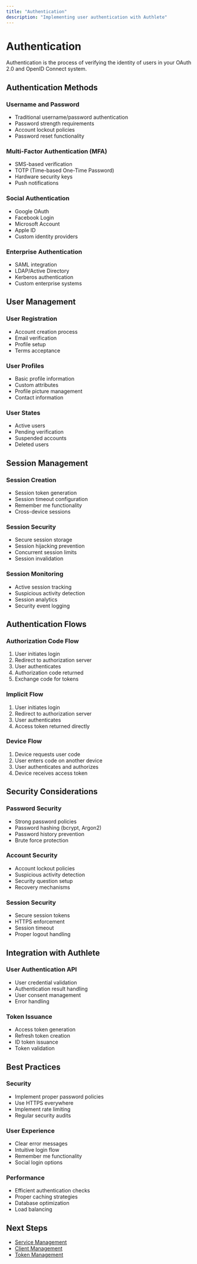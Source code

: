```yaml
---
title: "Authentication"
description: "Implementing user authentication with Authlete"
---
```


# Authentication

Authentication is the process of verifying the identity of users in your OAuth 2.0 and OpenID Connect system.

## Authentication Methods

### Username and Password
- Traditional username/password authentication
- Password strength requirements
- Account lockout policies
- Password reset functionality

### Multi-Factor Authentication (MFA)
- SMS-based verification
- TOTP (Time-based One-Time Password)
- Hardware security keys
- Push notifications

### Social Authentication
- Google OAuth
- Facebook Login
- Microsoft Account
- Apple ID
- Custom identity providers

### Enterprise Authentication
- SAML integration
- LDAP/Active Directory
- Kerberos authentication
- Custom enterprise systems

## User Management

### User Registration
- Account creation process
- Email verification
- Profile setup
- Terms acceptance

### User Profiles
- Basic profile information
- Custom attributes
- Profile picture management
- Contact information

### User States
- Active users
- Pending verification
- Suspended accounts
- Deleted users

## Session Management

### Session Creation
- Session token generation
- Session timeout configuration
- Remember me functionality
- Cross-device sessions

### Session Security
- Secure session storage
- Session hijacking prevention
- Concurrent session limits
- Session invalidation

### Session Monitoring
- Active session tracking
- Suspicious activity detection
- Session analytics
- Security event logging

## Authentication Flows

### Authorization Code Flow
1. User initiates login
2. Redirect to authorization server
3. User authenticates
4. Authorization code returned
5. Exchange code for tokens

### Implicit Flow
1. User initiates login
2. Redirect to authorization server
3. User authenticates
4. Access token returned directly

### Device Flow
1. Device requests user code
2. User enters code on another device
3. User authenticates and authorizes
4. Device receives access token

## Security Considerations

### Password Security
- Strong password policies
- Password hashing (bcrypt, Argon2)
- Password history prevention
- Brute force protection

### Account Security
- Account lockout policies
- Suspicious activity detection
- Security question setup
- Recovery mechanisms

### Session Security
- Secure session tokens
- HTTPS enforcement
- Session timeout
- Proper logout handling

## Integration with Authlete

### User Authentication API
- User credential validation
- Authentication result handling
- User consent management
- Error handling

### Token Issuance
- Access token generation
- Refresh token creation
- ID token issuance
- Token validation

## Best Practices

### Security
- Implement proper password policies
- Use HTTPS everywhere
- Implement rate limiting
- Regular security audits

### User Experience
- Clear error messages
- Intuitive login flow
- Remember me functionality
- Social login options

### Performance
- Efficient authentication checks
- Proper caching strategies
- Database optimization
- Load balancing

## Next Steps

- [Service Management](/implementation/service-management)
- [Client Management](/implementation/client-management)
- [Token Management](/implementation/token-management)
